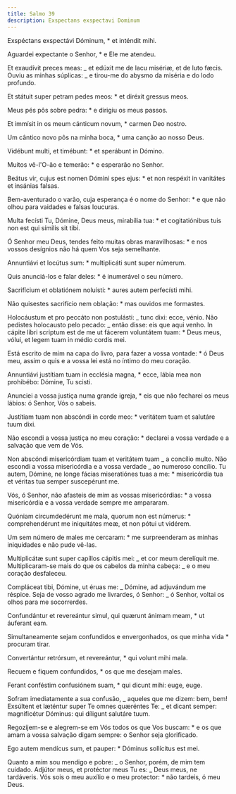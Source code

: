 ```yaml
---
title: Salmo 39
description: Exspectans exspectavi Dominum
---
```


<div class="side-by-side not-content">

Exspéctans exspectávi Dóminum, \* et inténdit mihi.

Aguardei expectante o Senhor, \* e Ele me atendeu.

Et exaudívit preces meas: _ et edúxit me de lacu misériæ, et de luto fæcis. Ouviu as minhas súplicas: _ e tirou-me do abysmo da miséria e do lodo profundo.

Et státuit super petram pedes meos: \* et diréxit gressus meos.

Meus pés pôs sobre pedra: \* e dirigiu os meus passos.

Et immísit in os meum cánticum novum, \* carmen Deo nostro.

Um cântico novo pôs na minha boca, \* uma canção ao nosso Deus.

Vidébunt multi, et timébunt: \* et sperábunt in Dómino.

Muitos vê-l'O-ão e temerão: \* e esperarão no Senhor.

Beátus vir, cujus est nomen Dómini spes ejus: \* et non respéxit in vanitátes et insánias falsas.

Bem-aventurado o varão, cuja esperança é o nome do Senhor: \* e que não olhou para vaidades e falsas loucuras.

Multa fecísti Tu, Dómine, Deus meus, mirabília tua: \* et cogitatiónibus tuis non est qui símilis sit tibi.

Ó Senhor meu Deus, tendes feito muitas obras maravilhosas: \* e nos vossos desígnios não há quem Vos seja semelhante.

Annuntiávi et locútus sum: \* multiplicáti sunt super númerum.

Quis anunciá-los e falar deles: \* é inumerável o seu número.

Sacrifícium et oblatiónem noluísti: \* aures autem perfecísti mihi.

Não quisestes sacrifício nem oblação: \* mas ouvidos me formastes.

Holocáustum et pro peccáto non postulásti: _ tunc dixi: ecce, vénio. Não pedistes holocausto pelo pecado: _ então disse: eis que aqui venho. In cápite libri scriptum est de me ut fácerem voluntátem tuam: \* Deus meus, vólui, et legem tuam in médio cordis mei.

Está escrito de mim na capa do livro, para fazer a vossa vontade: \* ó Deus meu, assim o quis e a vossa lei está no íntimo do meu coração.

Annuntiávi justítiam tuam in ecclésia magna, \* ecce, lábia mea non prohibébo: Dómine, Tu scisti.

Anunciei a vossa justiça numa grande igreja, \* eis que não fecharei os meus lábios: ó Senhor, Vós o sabeis.

Justítiam tuam non abscóndi in corde meo: \* veritátem tuam et salutáre tuum dixi.

Não escondi a vossa justiça no meu coração: \* declarei a vossa verdade e a salvação que vem de Vós.

Non abscóndi misericórdiam tuam et veritátem tuam _ a concílio multo. Não escondi a vossa misericórdia e a vossa verdade _ ao numeroso concílio. Tu autem, Dómine, ne longe fácias miseratiónes tuas a me: \* misericórdia tua et véritas tua semper suscepérunt me.

Vós, ó Senhor, não afasteis de mim as vossas misericórdias: \* a vossa misericórdia e a vossa verdade sempre me ampararam.

Quóniam circumdedérunt me mala, quorum non est númerus: \* comprehendérunt me iniquitátes meæ, et non pótui ut vidérem.

Um sem número de males me cercaram: \* me surpreenderam as minhas iniquidades e não pude vê-las.

Multiplicátæ sunt super capíllos cápitis mei: _ et cor meum derelíquit me. Multiplicaram-se mais do que os cabelos da minha cabeça: _ e o meu coração desfaleceu.

Compláceat tibi, Dómine, ut éruas me: _ Dómine, ad adjuvándum me réspice. Seja de vosso agrado me livrardes, ó Senhor: _ ó Senhor, voltai os olhos para me socorrerdes.

Confundántur et revereántur simul, qui quærunt ánimam meam, \* ut áuferant eam.

Simultaneamente sejam confundidos e envergonhados, os que minha vida \* procuram tirar.

Convertántur retrórsum, et revereántur, \* qui volunt mihi mala.

Recuem e fiquem confundidos, \* os que me desejam males.

Ferant conféstim confusiónem suam, \* qui dicunt mihi: euge, euge.

Sofram imediatamente a sua confusão, _ aqueles que me dizem: bem, bem! Exsúltent et læténtur super Te omnes quæréntes Te: _ et dicant semper: magnificétur Dóminus: qui díligunt salutáre tuum.

Regozijem-se e alegrem-se em Vós todos os que Vos buscam: \* e os que amam a vossa salvação digam sempre: o Senhor seja glorificado.

Ego autem mendícus sum, et pauper: \* Dóminus sollícitus est mei.

Quanto a mim sou mendigo e pobre: _ o Senhor, porém, de mim tem cuidado. Adjútor meus, et protéctor meus Tu es: _ Deus meus, ne tardáveris. Vós sois o meu auxílio e o meu protector: \* não tardeis, ó meu Deus.

</div>
